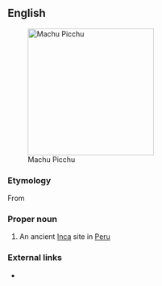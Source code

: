==English==
[[File:80 - Machu Picchu - Juin 2009 - edit.jpg|250px|thumb|Machu Picchu]]

===Etymology===
From {{etyl|qu}}

===Proper noun===
{{en-proper noun}}

# An ancient [[Inca]] site in [[Peru]]

===External links===
* {{pedia}}